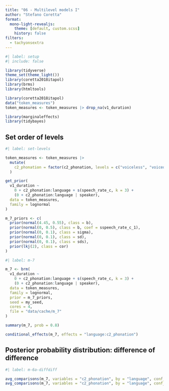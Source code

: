 ```yaml
---
title: "06 - Multilevel models I"
author: "Stefano Coretta"
format:
  mono-light-revealjs:
    theme: [default, custom.scss]
    history: false
filters:
  - tachyonsextra
---
```


```r
#| label: setup
#| include: false

library(tidyverse)
theme_set(theme_light())
library(coretta2018itapol)
library(brms)
library(htmltools)

library(coretta2018itapol)
data("token_measures")
token_measures <- token_measures |> drop_na(v1_duration)

library(marginaleffects)
library(tidybayes)
```

## Set order of levels

```r
#| label: set-levels

token_measures <- token_measures |> 
  mutate(
    c2_phonation = factor(c2_phonation, levels = c("voiceless", "voiced"))
  )
```

```r
get_prior(
  v1_duration ~
    0 + c2_phonation:language + s(speech_rate_c, k = 3) +
    (0 + c2_phonation:language | speaker),
  data = token_measures,
  family = lognormal
)
```

```r
m_7_priors <- c(
  prior(normal(4.45, 0.55), class = b),
  prior(normal(0, 0.5), class = b, coef = sspeech_rate_c_1),
  prior(normal(0, 0.1), class = sigma),
  prior(normal(0, 0.1), class = sd),
  prior(normal(0, 0.1), class = sds),
  prior(lkj(2), class = cor)
)
```


```r
#| label: m-7

m_7 <- brm(
  v1_duration ~
    0 + c2_phonation:language + s(speech_rate_c, k = 3) +
    (0 + c2_phonation:language | speaker),
  data = token_measures,
  family = lognormal,
  prior = m_7_priors,
  seed = my_seed,
  cores = 4,
  file = "data/cache/m_7"
)
```

```r
summary(m_7, prob = 0.8)
```

```r
conditional_effects(m_7, effects = "language:c2_phonation")
```

## Posterior probability distribution: difference of difference

```r
#| label: m-6a-diffdiff

avg_comparisons(m_7, variables = "c2_phonation", by = "language", conf_level = 0.8, comparison = "ratio")
avg_comparisons(m_7, variables = "c2_phonation", by = "language", conf_level = 0.8, comparison = "ratio", hypothesis = "b2 = b1")
```

```r

```

